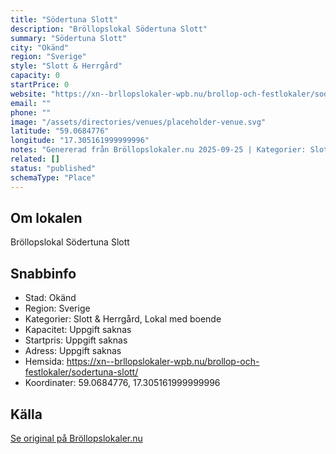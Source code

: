 ```yaml
---
title: "Södertuna Slott"
description: "Bröllopslokal Södertuna Slott"
summary: "Södertuna Slott"
city: "Okänd"
region: "Sverige"
style: "Slott & Herrgård"
capacity: 0
startPrice: 0
website: "https://xn--brllopslokaler-wpb.nu/brollop-och-festlokaler/sodertuna-slott/"
email: ""
phone: ""
image: "/assets/directories/venues/placeholder-venue.svg"
latitude: "59.0684776"
longitude: "17.305161999999996"
notes: "Genererad från Bröllopslokaler.nu 2025-09-25 | Kategorier: Slott & Herrgård, Lokal med boende"
related: []
status: "published"
schemaType: "Place"
---
```


## Om lokalen

Bröllopslokal Södertuna Slott

## Snabbinfo

- Stad: Okänd
- Region: Sverige
- Kategorier: Slott & Herrgård, Lokal med boende
- Kapacitet: Uppgift saknas
- Startpris: Uppgift saknas
- Adress: Uppgift saknas
- Hemsida: https://xn--brllopslokaler-wpb.nu/brollop-och-festlokaler/sodertuna-slott/
- Koordinater: 59.0684776, 17.305161999999996

## Källa

[Se original på Bröllopslokaler.nu](https://xn--brllopslokaler-wpb.nu/brollop-och-festlokaler/sodertuna-slott/)
